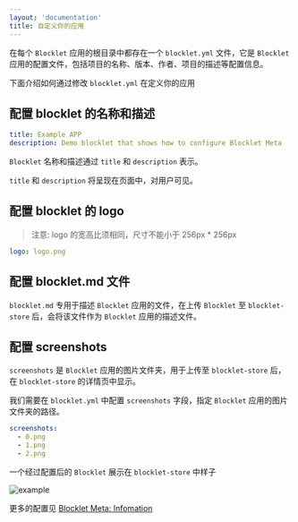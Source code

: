 ```yaml
---
layout: 'documentation'
title: 自定义你的应用
---
```


在每个 `Blocklet` 应用的根目录中都存在一个 `blocklet.yml` 文件，它是 `Blocklet` 应用的配置文件，包括项目的名称、版本、作者、项目的描述等配置信息。

下面介绍如何通过修改 `blocklet.yml` 在定义你的应用

## 配置 blocklet 的名称和描述

```yaml
title: Example APP
description: Demo blocklet that shows how to configure Blocklet Meta
```

`Blocklet` 名称和描述通过 `title` 和 `description` 表示。

`title` 和 `description` 将呈现在页面中，对用户可见。

## 配置 blocklet 的 logo

> 注意: logo 的宽高比须相同，尺寸不能小于 256px \* 256px

```yaml
logo: logo.png
```

## 配置 blocklet.md 文件

`blocklet.md` 专用于描述 `Blocklet` 应用的文件，在上传 `Blocklet` 至 `blocklet-store` 后，会将该文件作为 `Blocklet` 应用的描述文件。

## 配置 screenshots

`screenshots` 是 `Blocklet` 应用的图片文件夹，用于上传至 `blocklet-store` 后，在 `blocklet-store` 的详情页中显示。

我们需要在 `blocklet.yml` 中配置 `screenshots` 字段，指定 `Blocklet` 应用的图片文件夹的路径。

```yaml
screenshots:
  - 0.png
  - 1.png
  - 2.png
```

一个经过配置后的 `Blocklet` 展示在 `blocklet-store` 中样子

![example](./image/example.png)

更多的配置见 [Blocklet Meta: Infomation](https://developer.blocklet.io/docs/zh/reference/blocklet-spec#infomation)
